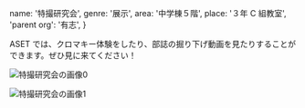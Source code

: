   name: '特撮研究会',
  genre: '展示',
  area: '中学棟５階',
  place: '３年 C 組教室',
  'parent org': '有志',
}

ASET では、クロマキー体験をしたり、部誌の掘り下げ動画を見たりすることができます。ぜひ見に来てください！

![特撮研究会の画像0](/data/orgs/特撮研究会/img0.jpg)

![特撮研究会の画像1](/data/orgs/特撮研究会/img1.jpg)
